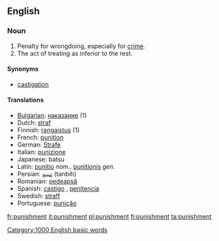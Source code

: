 ==English==

===Noun===
{{en-noun-reg}}

# Penalty for wrongdoing, especially for [[crime]].
# The act of treating as inferior to the rest.

====Synonyms====
*[[castigation]]

====Translations====
*[[w:Bulgarian language|Bulgarian]]: [[наказание]] {{n}} (1)
*Dutch: [[straf]] {{f}}
*Finnish: [[rangaistus]] (1)
*French: [[punition]] {{f}}
*German: [[Strafe]] {{f}}
*Italian: [[punizione]] {{f}}
*Japanese: batsu
*Latin: [[punitio]] ''nom.'', [[punitionis]] ''gen.''
*Persian: [[تنبیه]] (tanbih)
*Romanian: [[pedeapsă]] {{f}}
*Spanish: [[castigo]] {{f}}, [[penitencia]]
*Swedish: [[straff]]
*Portuguese: [[punição]]
[[Category:1000 English basic words]]

[[fr:punishment]]
[[it:punishment]]
[[pl:punishment]]
[[fi:punishment]]
[[ta:punishment]]